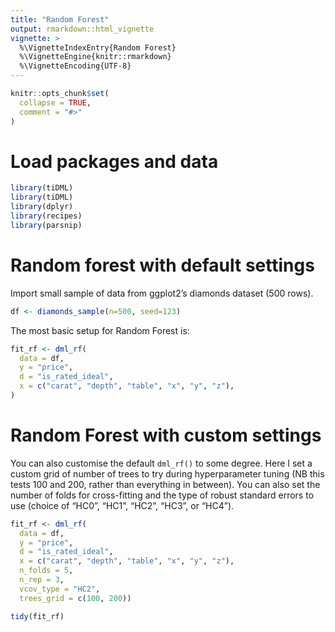 ```yaml
---
title: "Random Forest"
output: rmarkdown::html_vignette
vignette: >
  %\VignetteIndexEntry{Random Forest}
  %\VignetteEngine{knitr::rmarkdown}
  %\VignetteEncoding{UTF-8}
---
```


```r
knitr::opts_chunk$set(
  collapse = TRUE,
  comment = "#>"
)
```


# Load packages and data
```r
library(tiDML)
library(tiDML)
library(dplyr)
library(recipes)
library(parsnip)
```

# Random forest with default settings

Import small sample of data from ggplot2's diamonds dataset (500 rows).
```r
df <- diamonds_sample(n=500, seed=123)
```

The most basic setup for Random Forest is:

``` r
fit_rf <- dml_rf(
  data = df,
  y = "price",
  d = "is_rated_ideal",
  x = c("carat", "depth", "table", "x", "y", "z"),
)
```


# Random Forest with custom settings

You can also customise the default `dml_rf()` to some degree. Here I set a custom grid of number of trees to try during hyperparameter tuning (NB this tests 100 and 200, rather than everything in between). You can also set the number of folds for cross-fitting and the type of robust standard errors to use (choice of "HC0", "HC1", "HC2", "HC3", or "HC4").

```r
fit_rf <- dml_rf(
  data = df,
  y = "price",
  d = "is_rated_ideal",
  x = c("carat", "depth", "table", "x", "y", "z"),
  n_folds = 5,
  n_rep = 3,
  vcov_type = "HC2",
  trees_grid = c(100, 200))

tidy(fit_rf)

```